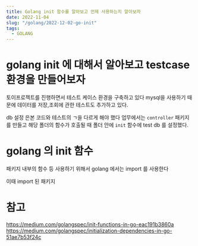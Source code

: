 ```yaml
---
title: Golang init 함수를 알아보고 언제 사용하는지 알아보자
date: 2022-11-04
slug: "/golang/2022-12-02-go-init"
tags:
  - GOLANG
---
```


# golang init 에 대해서 알아보고 testcase 환경을 만들어보자

토이프로젝트를 진행하면서 테스트 케이스 환경을 구축하고 있다
mysql을 사용하기 때문에 데이터를 저장,조회에 관한 테스트도 추가하고 있다.

db 설정 은본 코드와 테스트의 ㄱ을 다르게 해야 했다
업무에서는
`controller` 패키지를 만들고 해당 폴더의 함수가 호출될 때 폴더 안에 `init` 함수에 test db 를 설정했다.

# golang 의 init 함수

패키지 내부의 함수 등 사용하기 위해서 golang 에서는 import 를 사용한다

이때  import 된 패키지

# 참고
https://medium.com/golangspec/init-functions-in-go-eac191b3860a
https://medium.com/golangspec/initialization-dependencies-in-go-51ae7b53f24c